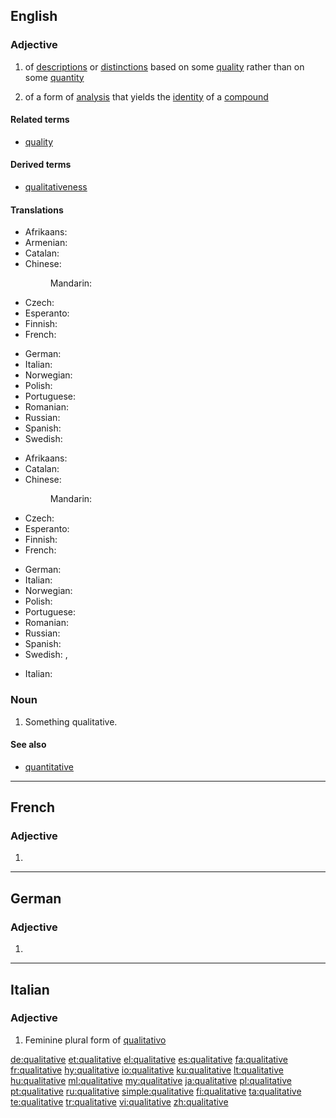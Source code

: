 ==English==
{{rfp|UK pronunciation missing|lang=en}}
===Adjective===
{{en-adj}}

# of [[description]]s or [[distinction]]s based on some [[quality]] rather than on some [[quantity]]
# {{context|chemistry|lang=en}} of a form of [[analysis]] that yields the [[identity]] of a [[compound]]

====Related terms====
* [[quality]]

====Derived terms====
* [[qualitativeness]]

====Translations====
{{trans-top|of descriptions or distinctions based on some quality rather than on some quantity}}
* Afrikaans: {{t|af|kwalitatief}}
* Armenian: {{t|hy|որակական|tr=orakakan|sc=Armn}}
* Catalan: {{t|ca|qualitatiu}}
* Chinese:
*: Mandarin: {{t-needed|cmn}}
* Czech: {{t+|cs|kvalitativní}}
* Esperanto: {{t|eo|kvalita}}
* Finnish: {{t+|fi|laadullinen}}
* French: {{t+|fr|qualitatif}}
{{trans-mid}}
* German: {{t+|de|qualitativ}}
* Italian: {{t|it|qualitativo}}
* Norwegian: {{t-needed|no}}
* Polish: {{t|pl|jakościowy}}
* Portuguese: {{t+|pt|qualitativo}}
* Romanian: {{t+|ro|calitativ|m|n}}
* Russian: {{t+|ru|качественный|tr=káčestvennyj}}
* Spanish: {{t+|es|cualitativo}}
* Swedish: {{t+|sv|kvalitativ}}
{{trans-bottom}}

{{trans-top|(chemistry) of a form of analysis that yields the identity of a compound}}
* Afrikaans: {{t|af|kwalitatief}}
* Catalan: {{t-needed|ca}}
* Chinese:
*: Mandarin: {{t-needed|cmn}}
* Czech: {{t-needed|cs}}
* Esperanto: {{t-needed|eo}}
* Finnish: {{t+|fi|kvalitatiivinen}}
* French: {{t-needed|fr}}
{{trans-mid}}
* German: {{t+|de|qualitativ}}
* Italian: {{t-needed|it}}
* Norwegian: {{t|no|kvalitativ}}
* Polish: {{t|pl|jakościowy}}
* Portuguese: {{t+|pt|qualitativo}}
* Romanian: {{t-needed|ro}}
* Russian: {{t+|ru|качественный|tr=káčestv'ennyj}}
* Spanish: {{t-needed|es}}
* Swedish: {{t+|sv|kvalitativ|c}}, {{t+|sv|kvalitativt|n}}
{{trans-bottom}}

{{checktrans-top}}
* Italian: {{t-check|it|quantitativo}}
{{trans-bottom}}

===Noun===
{{en-noun}}

# Something qualitative.

====See also====
* [[quantitative]]

----

==French==

===Adjective===
{{fr-adj-form}} {{g|f}}

# {{feminine of|qualitatif|lang=fr}}

----

==German==

===Adjective===
{{head|de|adjective form}}

# {{inflected form of|qualitativ|lang=de}}

----

==Italian==

===Adjective===
{{head|it|adjective form}}

# Feminine plural form of [[qualitativo]]

[[de:qualitative]]
[[et:qualitative]]
[[el:qualitative]]
[[es:qualitative]]
[[fa:qualitative]]
[[fr:qualitative]]
[[hy:qualitative]]
[[io:qualitative]]
[[ku:qualitative]]
[[lt:qualitative]]
[[hu:qualitative]]
[[ml:qualitative]]
[[my:qualitative]]
[[ja:qualitative]]
[[pl:qualitative]]
[[pt:qualitative]]
[[ru:qualitative]]
[[simple:qualitative]]
[[fi:qualitative]]
[[ta:qualitative]]
[[te:qualitative]]
[[tr:qualitative]]
[[vi:qualitative]]
[[zh:qualitative]]